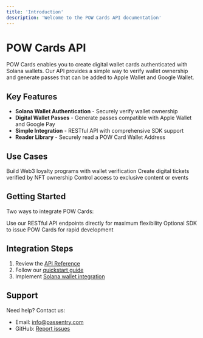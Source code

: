 ```yaml
---
title: 'Introduction'
description: 'Welcome to the POW Cards API documentation'
---
```


# POW Cards API

POW Cards enables you to create digital wallet cards authenticated with Solana wallets. Our API provides a simple way to verify wallet ownership and generate passes that can be added to Apple Wallet and Google Wallet.

## Key Features

- **Solana Wallet Authentication** - Securely verify wallet ownership
- **Digital Wallet Passes** - Generate passes compatible with Apple Wallet and Google Pay
- **Simple Integration** - RESTful API with comprehensive SDK support
- **Reader Library** - Securely read a POW Card Wallet Address

## Use Cases

<CardGroup cols={2}>
   <Card title="Loyalty Programs" icon="star">
    Build Web3 loyalty programs with wallet verification
  </Card>
 <Card title="Event Tickets" icon="ticket">
    Create digital tickets verified by NFT ownership
  </Card>
  <Card title="Access Passes" icon="key">
    Control access to exclusive content or events
  </Card>
</CardGroup>

## Getting Started

Two ways to integrate POW Cards:

<CardGroup cols={2}>
  <Card title="Direct API Integration" icon="globe" href="/api-reference/overview">
    Use our RESTful API endpoints directly for maximum flexibility
  </Card>
  <Card title="Pass Issuance SDK" icon="code" href="/sdk/javascript">
    Optional SDK to issue POW Cards for rapid development
  </Card>
</CardGroup>

## Integration Steps

1. Review the [API Reference](/api-reference/overview)
2. Follow our [quickstart guide](/quickstart)
3. Implement [Solana wallet integration](/guides/solana-wallet-integration)

## Support

Need help? Contact us:

- Email: [info@passentry.com](mailto:info@passentry.com)
- GitHub: [Report issues](https://github.com/passentry/)

